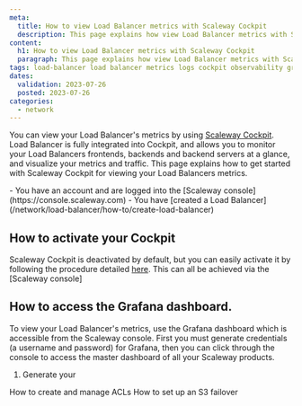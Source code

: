 ```yaml
---
meta:
  title: How to view Load Balancer metrics with Scaleway Cockpit
  description: This page explains how view Load Balancer metrics with Scaleway Cockpit
content:
  h1: How to view Load Balancer metrics with Scaleway Cockpit
  paragraph: This page explains how view Load Balancer metrics with Scaleway Cockpit
tags: load-balancer load balancer metrics logs cockpit observability grafana
dates:
  validation: 2023-07-26
  posted: 2023-07-26
categories:
  - network
---
```


You can view your Load Balancer's metrics by using [Scaleway Cockpit](/observability/cockpit/quickstart/). Load Balancer is fully integrated into Cockpit, and allows you to monitor your Load Balancers frontends, backends and backend servers at a glance, and visualize your metrics and traffic. This page explains how to get started with Scaleway Cockpit for viewing your Load Balancers metrics.

<Macro id="iam-requirements" />
 
<Message type="requirement">
  - You have an account and are logged into the [Scaleway console](https://console.scaleway.com) 
  - You have [created a Load Balancer](/network/load-balancer/how-to/create-load-balancer)
</Message>

## How to activate your Cockpit

Scaleway Cockpit is deactivated by default, but you can easily activate it by following the procedure detailed [here](/observability/cockpit/how-to/activate-cockpit/). This can all be achieved via the [Scaleway console]

## How to access the Grafana dashboard.

To view your Load Balancer's metrics, use the Grafana dashboard which is accessible from the Scaleway console. First you must generate credentials (a username and password) for Grafana, then you can click through the console to access the master dashboard of all your Scaleway products.

1. Generate your 




<Navigation title="See Also">
  <PreviousButton to="/network/load-balancer/how-to/create-manage-acls/">How to create and manage ACLs</PreviousButton>
  <NextButton to="/network/load-balancer/how-to/set-up-s3-failover/">How to set up an S3 failover</NextButton>
</Navigation>
